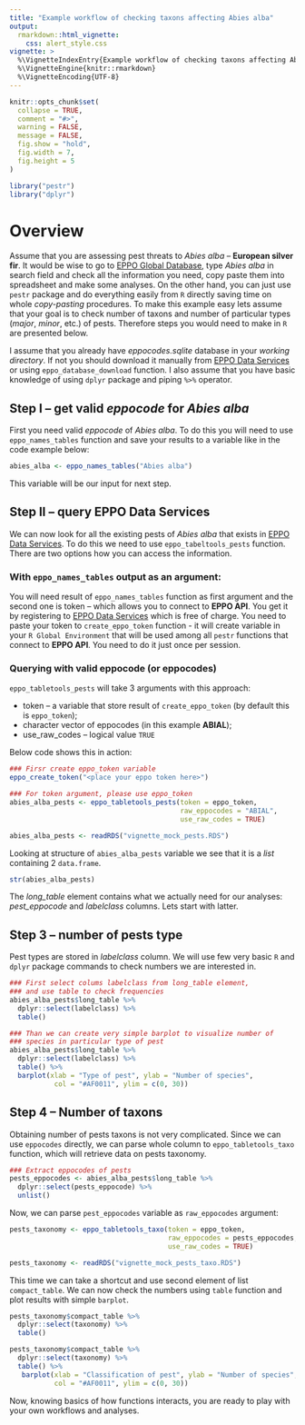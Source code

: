 ```yaml
---
title: "Example workflow of checking taxons affecting Abies alba"
output:
  rmarkdown::html_vignette:
    css: alert_style.css
vignette: >
  %\VignetteIndexEntry{Example workflow of checking taxons affecting Abies alba}
  %\VignetteEngine{knitr::rmarkdown}
  %\VignetteEncoding{UTF-8}
---
```


```r
knitr::opts_chunk$set(
  collapse = TRUE,
  comment = "#>",
  warning = FALSE,
  message = FALSE,
  fig.show = "hold",
  fig.width = 7,
  fig.height = 5
)
```

```r
library("pestr")
library("dplyr")
```

# Overview

Assume that you are assessing pest threats to *Abies alba* -- **European silver fir**. It would be wise to go to [EPPO Global Database](https://gd.eppo.int), type *Abies alba* in search field and check all the information you need, copy paste them into spreadsheet and make some analyses. On the other hand, you can just use `pestr` package and do everything easily from `R` directly saving time on whole *copy-pasting* procedures. To make this example easy lets assume that your goal is to check number of taxons and number of particular types (*major*, *minor*, etc.) of pests. Therefore steps you would need to make in `R` are presented below.

<div class="alert alert-warning">
I assume that you already have *eppocodes.sqlite* database in your *working directory*. If not you should download it manually from [EPPO Data Services](https://data.eppo.int) or using `eppo_database_download` function. I also assume that you have basic knowledge of using `dplyr` package and piping `%>%` operator.
</div>

## Step I -- get valid *eppocode* for *Abies alba*

First you need valid *eppocode* of *Abies alba*. To do this you will need to use `eppo_names_tables` function and save your results to a variable like in the code example below:

```r
abies_alba <- eppo_names_tables("Abies alba")
```

This variable will be our input for next step.

## Step II -- query **EPPO Data Services**

We can now look for all the existing pests of *Abies alba* that exists in [EPPO Data Services](https://data.eppo.int). To do this we need to use `eppo_tabeltools_pests` function. There are two options how you can access the information.

### With `eppo_names_tables` output as an argument:

You will need result of `eppo_names_tables` function as first argument and the second one is token -- which allows you to connect to **EPPO API**. You get it by registering to [EPPO Data Services](https://data.eppo.int) which is free of charge. You need to paste your token to `create_eppo_token` function - it will create variable in your `R Global Environment` that will be used among all `pestr` functions that connect to **EPPO API**. You need to do it just once per session. 

### Querying with valid eppocode (or eppocodes)

`eppo_tabletools_pests` will take 3 arguments with this approach:

* token -- a variable that store result of `create_eppo_token` (by default this is `eppo_token`);
* character vector of eppocodes (in this example **ABIAL**);
* use_raw_codes -- logical value `TRUE`

Below code shows this in action:

```r
### Firsr create eppo_token variable
eppo_create_token("<place your eppo token here>")

### For token argument, please use eppo_token
abies_alba_pests <- eppo_tabletools_pests(token = eppo_token,
                                          raw_eppocodes = "ABIAL",
                                          use_raw_codes = TRUE)
```

```r
abies_alba_pests <- readRDS("vignette_mock_pests.RDS")
```

Looking at structure of `abies_alba_pests` variable we see that it is a *list* containing 2 `data.frame`.

```r
str(abies_alba_pests)
```

The *long_table* element contains what we actually need for our analyses: *pest_eppocode* and *labelclass* columns. Lets start with latter.

## Step 3 -- number of pests type

Pest types are stored in *labelclass* column. We will use few very basic `R` and `dplyr` package commands to check numbers we are interested in.

```r
### First select colums labelclass from long_table element,
### and use table to check frequencies
abies_alba_pests$long_table %>%
  dplyr::select(labelclass) %>%
  table()

### Than we can create very simple barplot to visualize number of
### species in particular type of pest
abies_alba_pests$long_table %>%
  dplyr::select(labelclass) %>%
  table() %>%
  barplot(xlab = "Type of pest", ylab = "Number of species",
           col = "#AF0011", ylim = c(0, 30))
```

## Step 4 -- Number of taxons

Obtaining number of pests taxons is not very complicated. Since we can use `eppocodes` directly, we can parse whole column to `eppo_tabletools_taxo` function, which will retrieve data on pests taxonomy.

```r
### Extract eppocodes of pests
pests_eppocodes <- abies_alba_pests$long_table %>%
  dplyr::select(pests_eppocode) %>%
  unlist()
```

Now, we can parse `pest_eppocodes` variable as `raw_eppocodes` argument:

```r
pests_taxonomy <- eppo_tabletools_taxo(token = eppo_token,
                                       raw_eppocodes = pests_eppocodes,
                                       use_raw_codes = TRUE)
```

```r
pests_taxonomy <- readRDS("vignette_mock_pests_taxo.RDS")
```

This time we can take a shortcut and use second element of list `compact_table`. We can now check the numbers using `table` function and plot results with simple `barplot`.

```r
pests_taxonomy$compact_table %>%
  dplyr::select(taxonomy) %>%
  table()

pests_taxonomy$compact_table %>%
  dplyr::select(taxonomy) %>%
  table() %>%
   barplot(xlab = "Classification of pest", ylab = "Number of species",
           col = "#AF0011", ylim = c(0, 30))
```

Now, knowing basics of how functions interacts, you are ready to play with your own workflows and analyses.
